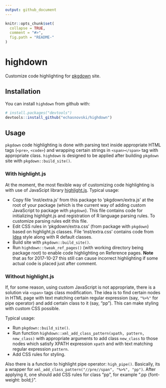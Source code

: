 ```yaml
---
output: github_document
---
```


<!-- README.md is generated from README.Rmd. Please edit that file -->

```r
knitr::opts_chunk$set(
  collapse = TRUE,
  comment = "#>",
  fig.path = "README-"
)
```

# highdown

Customize code highlighting for [pkgdown](https://hadley.github.io/pkgdown/index.html) site.

## Installation

You can install `highdown` from github with:

```r
# install.packages("devtools")
devtools::install_github("echasnovski/highdown")
```

## Usage

`pkgdown` code highlighting is done with parsing text inside appropriate HTML tags (`<pre>`, `<code>`) and wrapping certain strings in `<span></span>` tag with appropriate class. `highdown` is designed to be applied after building `pkgdown` site with `pkgdown::build_site()`.

### With highlight.js

At the moment, the most flexible way of customizing code highlighting is with use of JavaScipt library [highlight.js](https://highlightjs.org/). Typical usage:

- Copy file 'inst/extra.js' from this package to 'pkgdown/extra.js' at the root of your package (which is the current way of adding custom JavaScript to package with `pkgdown`). This file contains code for initializing highlight.js and registration of R language parsing rules. To customize parsing rules edit this file.
- Edit CSS rules in 'pkgdown/extra.css' (from package with `pkgdown`) based on highlight.js classes. File 'inst/extra.css' contains code from [Idea](https://github.com/isagalaev/highlight.js/blob/master/src/styles/idea.css) style along with R default classes.
- Build site with `pkgdown::build_site()`.
- Run `highdown::tweak_ref_pages()` (with working directory being package root) to enable code highlighting on Reference pages. __Note__ that as for 2017-10-27 this still can cause incorrect highlighting if some actual code is placed just after comment.

### Without highlight.js

If, for some reason, using custom JavaScript is not appropriate, there is a solution via `<span>` tags class modification. The idea is to find certain nodes in HTML page with text matching certain regular expression (say, `"%>%"` for pipe operator) and add certain class to it (say, "pp"). This can make styling with custom CSS possible.

Typical usage:

- Run `pkgdown::build_site()`.
- Run function `highdown::xml_add_class_pattern(xpath, pattern, new_class)` with appropriate arguments to add class `new_class` to those nodes which satisfy XPATH expression `xpath` and with text matching regular expression `pattern`.
- Add CSS rules for styling.

Also there is a function to highlight pipe operator: `high_pipe()`. Basically, its a wrapper for `xml_add_class_pattern("//pre//span", "%>%", "pp")`. After applying it, one should add CSS rules for class "pp", for example ".pp {font-weight: bold;}".

